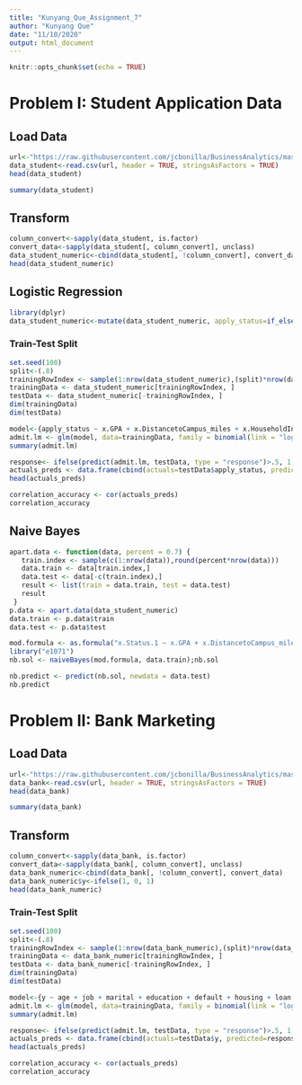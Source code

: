 ```yaml
---
title: "Kunyang_Que_Assignment_7"
author: "Kunyang Que"
date: "11/10/2020"
output: html_document
---
```


```r
knitr::opts_chunk$set(echo = TRUE)
```

# Problem I: Student Application Data

## Load Data

```r
url<-"https://raw.githubusercontent.com/jcbonilla/BusinessAnalytics/master/BAData/Univ%20Admissions.csv"
data_student<-read.csv(url, header = TRUE, stringsAsFactors = TRUE)
head(data_student)
```

```r
summary(data_student)
```

## Transform

```r
column_convert<-sapply(data_student, is.factor)
convert_data<-sapply(data_student[, column_convert], unclass)
data_student_numeric<-cbind(data_student[, !column_convert], convert_data)
head(data_student_numeric)
```

## Logistic Regression

```r
library(dplyr)
data_student_numeric<-mutate(data_student_numeric, apply_status=if_else(data_student_numeric$x.Status.1==1, 1, 0))
```

### Train-Test Split

```r
set.seed(100)
split<-(.8)
trainingRowIndex <- sample(1:nrow(data_student_numeric),(split)*nrow(data_student_numeric))
trainingData <- data_student_numeric[trainingRowIndex, ] 
testData <- data_student_numeric[-trainingRowIndex, ] 
dim(trainingData)
dim(testData)
```

```r
model<-{apply_status ~ x.GPA + x.DistancetoCampus_miles + x.HouseholdIncome + x.Country + x.State + x.Gender + x.Source + x.SAT_Score + x.InState}
admit.lm <- glm(model, data=trainingData, family = binomial(link = "logit")) 
summary(admit.lm)
```

```r
response<- ifelse(predict(admit.lm, testData, type = "response")>.5, 1, 0) # predict distance
actuals_preds <- data.frame(cbind(actuals=testData$apply_status, predicted=response))
head(actuals_preds)

correlation_accuracy <- cor(actuals_preds)
correlation_accuracy
```

## Naive Bayes

```r
apart.data <- function(data, percent = 0.7) {
   train.index <- sample(c(1:nrow(data)),round(percent*nrow(data)))
   data.train <- data[train.index,]
   data.test <- data[-c(train.index),]
   result <- list(train = data.train, test = data.test)
   result
 }
p.data <- apart.data(data_student_numeric)
data.train <- p.data$train
data.test <- p.data$test
```

```r
mod.formula <- as.formula("x.Status.1 ~ x.GPA + x.DistancetoCampus_miles + x.HouseholdIncome + x.Country + x.State + x.Gender + x.Source + x.SAT_Score + x.InState")
library("e1071")
nb.sol <- naiveBayes(mod.formula, data.train);nb.sol
```

```r
nb.predict <- predict(nb.sol, newdata = data.test)
nb.predict
```

# Problem II: Bank Marketing

## Load Data

```r
url<-"https://raw.githubusercontent.com/jcbonilla/BusinessAnalytics/master/BAData/bank_marketing.csv"
data_bank<-read.csv(url, header = TRUE, stringsAsFactors = TRUE)
head(data_bank)
```

```r
summary(data_bank)
```

## Transform

```r
column_convert<-sapply(data_bank, is.factor)
convert_data<-sapply(data_bank[, column_convert], unclass)
data_bank_numeric<-cbind(data_bank[, !column_convert], convert_data)
data_bank_numeric$y<-ifelse(1, 0, 1)
head(data_bank_numeric)
```

### Train-Test Split

```r
set.seed(100)
split<-(.8)
trainingRowIndex <- sample(1:nrow(data_bank_numeric),(split)*nrow(data_bank_numeric))
trainingData <- data_bank_numeric[trainingRowIndex, ] 
testData <- data_bank_numeric[-trainingRowIndex, ] 
dim(trainingData)
dim(testData)
```

```r
model<-{y ~ age + job + marital + education + default + housing + loan + contact + month + day_of_week + duration + campaign + pdays + previous + poutcome + emp.var.rate + cons.price.idx + cons.conf.idx + euribor3m + nr.employed}
admit.lm <- glm(model, data=trainingData, family = binomial(link = "logit")) 
summary(admit.lm)
```

```r
response<- ifelse(predict(admit.lm, testData, type = "response")>.5, 1, 0) # predict distance
actuals_preds <- data.frame(cbind(actuals=testData$y, predicted=response))
head(actuals_preds)

correlation_accuracy <- cor(actuals_preds)
correlation_accuracy
```




